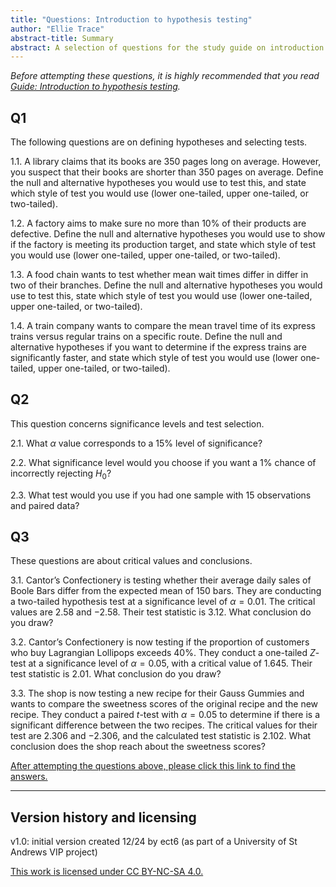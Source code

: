 ```yaml
---
title: "Questions: Introduction to hypothesis testing"
author: "Ellie Trace"
abstract-title: Summary
abstract: A selection of questions for the study guide on introduction to hypothesis testing.
---
```


*Before attempting these questions, it is highly recommended that you read [Guide: Introduction to hypothesis testing](../studyguides/hypothesistesting.qmd).*

## Q1 {-}

The following questions are on defining hypotheses and selecting tests.

1.1. A library claims that its books are 350 pages long on average. However, you suspect that their books are shorter than 350 pages on average. Define the null and alternative hypotheses you would use to test this, and state which style of test you would use (lower one-tailed, upper one-tailed, or two-tailed).

1.2. A factory aims to make sure no more than 10% of their products are defective. Define the null and alternative hypotheses you would use to show if the factory is meeting its production target, and state which style of test you would use (lower one-tailed, upper one-tailed, or two-tailed).

1.3. A food chain wants to test whether mean wait times differ in differ in two of their branches. Define the null and alternative hypotheses you would use to test this, state which style of test you would use (lower one-tailed, upper one-tailed, or two-tailed).

1.4. A train company wants to compare the mean travel time of its express trains versus regular trains on a specific route. Define the null and alternative hypotheses if you want to determine if the express trains are significantly faster, and state which style of test you would use (lower one-tailed, upper one-tailed, or two-tailed).


## Q2 {-}

This question concerns significance levels and test selection.

2.1. What $\alpha$ value corresponds to a 15% level of significance?

2.2. What significance level would you choose if you want a 1% chance of incorrectly rejecting $H_0$?

2.3. What test would you use if you had one sample with 15 observations and paired data?

## Q3 {-}

These questions are about critical values and conclusions.

3.1. Cantor's Confectionery is testing whether their average daily sales of Boole Bars differ from the expected mean of 150 bars. They are conducting a two-tailed hypothesis test at a significance level of $\alpha=0.01$. The critical values are $2.58$ and $-2.58$. Their test statistic is $3.12$. What conclusion do you draw?

3.2. Cantor's Confectionery is now testing if the proportion of customers who buy Lagrangian Lollipops exceeds $40\%$. They conduct a one-tailed $Z$-test at a significance level of $\alpha=0.05$, with a critical value of $1.645$. Their test statistic is $2.01$. What conclusion do you draw?

3.3. The shop is now testing a new recipe for their Gauss Gummies and wants to compare the sweetness scores of the original recipe and the new recipe. They conduct a paired $t$-test with $\alpha=0.05$ to determine if there is a significant difference between the two recipes. The critical values for their test are $2.306$ and $-2.306$, and the calculated test statistic is $2.102$. What conclusion does the shop reach about the sweetness scores?

[After attempting the questions above, please click this link to find the answers.](../answers/as-hypothesistesting.qmd)

---

## Version history and licensing {-}

v1.0: initial version created 12/24 by ect6 (as part of a University of St Andrews VIP project)

[This work is licensed under CC BY-NC-SA 4.0.](https://creativecommons.org/licenses/by-nc-sa/4.0/?ref=chooser-v1)
